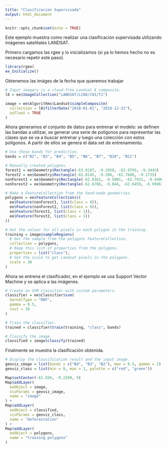 ```yaml
---
title: "Clasificacion Supervisada"
output: html_document
---
```


```r
knitr::opts_chunk$set(echo = TRUE)
```

Este ejemplo muestra como realizar una clasificación supervisada utilizando imágenes satelitales LANDSAT.

Primero cargamos las rgee y lo inicializamos (si ya lo hemos hecho no es necesario repetir este paso).


```r

library(rgee)
ee_Initialize()

```

Obtenemos las imáges de la fecha que queremos trabajar

```r
# Input imagery is a cloud-free Landsat 8 composite.
l8 = ee$ImageCollection("LANDSAT/LC08/C01/T1")

image = ee$Algorithms$Landsat$simpleComposite(
  collection = l8$filterDate("2018-01-01", "2018-12-31"),
  asFloat = TRUE
)

```

Ahora generamos el conjunto de datos para entrenar el modelo: se definen las bandas a utilizar, se generar una serie de polígonos para representar las clases que se va a buscar entrenar y luego una colección con estos polígonos.  A partir de ellos se genera el data set de entrenamiento.

```r
# Use these bands for prediction.
bands = c("B2", "B3", "B4", "B5", "B6", "B7", "B10", "B11")

# Manually created polygons.
forest1 = ee$Geometry$Rectangle(-63.0187, -9.3958, -62.9793, -9.3443)
forest2 = ee$Geometry$Rectangle(-62.8145, -9.206, -62.7688, -9.1735)
nonForest1 = ee$Geometry$Rectangle(-62.8161, -9.5001, -62.7921, -9.4486)
nonForest2 = ee$Geometry$Rectangle(-62.6788, -9.044, -62.6459, -8.9986)

# Make a FeatureCollection from the hand-made geometries.
polygons = ee$FeatureCollection(c(
  ee$Feature(nonForest1, list(class = 0)),
  ee$Feature(nonForest2, list(class = 0)),
  ee$Feature(forest1, list(class = 1)),
  ee$Feature(forest2, list(class = 1))
))

# Get the values for all pixels in each polygon in the training.
training = image$sampleRegions(
  # Get the sample from the polygons FeatureCollection.
  collection = polygons,
  # Keep this list of properties from the polygons.
  properties = list("class"),
  # Set the scale to get Landsat pixels in the polygons.
  scale = 30
)

```

Ahora se entrena el clasificador, en el ejemplo se usa Support Vector Machine y se aplica a las imágenes.

```r

# Create an SVM classifier with custom parameters.
classifier = ee$Classifier$svm(
  kernelType = "RBF",
  gamma = 0.5,
  cost = 10
)

# Train the classifier.
trained = classifier$train(training, "class", bands)

# Classify the image.
classified = image$classify(trained)


```

Finalmente se muestra la clasificación obtenida.

```r

# Display the classification result and the input image.
geoviz_image = list(bands = c("B4", "B3", "B2"), max = 0.5, gamma = 2)
geoviz_class = list(min = 0, max = 1, palette = c("red", "green"))

Map$setCenter(-62.836, -9.2399, 9)
Map$addLayer(
  eeObject = image,
  visParams = geoviz_image,
  name = "image"
) +
Map$addLayer(
  eeObject = classified,
  visParams = geoviz_class,
  name = "deforestation"
) +
Map$addLayer(
  eeObject = polygons,
  name = "training polygons"
)
```


